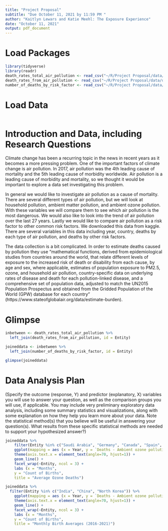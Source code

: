 ```yaml
---
title: "Project Proposal"
subtitle: "Due October 11, 2021 by 11:59 PM "
author: "Kaitlyn Lewars and Katie Meehl: The Exposure Experience"
date: "October 11, 2021"
output: pdf_document
---
```


# Load Packages

```r
library(tidyverse)
library(readr)
death_rates_total_air_pollution <- read_csv("~/R/Project Proposal/data/death-rates-total-air-pollution.csv")
death_rates_from_air_pollution <- read_csv("~/R/Project Proposal/data/death-rates-from-air-pollution.csv")
number_of_deaths_by_risk_factor <- read_csv("~/R/Project Proposal/data/number-of-deaths-by-risk-factor.csv")
``` 

# Load Data
```r
```

# Introduction and Data, including Research Questions

Climate change has been a recurring topic in the news in recent years as it becomes a more pressing problem. One of the important factors of climate change is air pollution. In 2017, air pollution was the 4th leading cause of mortality and the 5th leading cause of morbidity worldwide. Air pollution is a leading cause of morbidity and mortality, so we thought it would be important to explore a data set investigating this problem. 

In general we would like to investigate air pollution as a cause of mortality. There are several different types of air pollution, but we will look at household pollution, ambient matter pollution, and ambient ozone pollution. With these variables we will compare them to see which air pollution is the most dangerous. We would also like to look into the trend of air pollution over the last 27 years. Lastly we would like to compare air pollution as a risk factor to other common risk factors. We downloaded this data from kaggle. There are several variables in this data including year, country, deaths by each type of air pollution, and deaths by other risk factors. 

The data collection is a bit complicated. In order to estimate deaths caused by pollution they use “mathematical functions, derived from epidemiological studies from countries around the world, that relate different levels of exposure to the increased risk of death or disability from each cause, by age and sex, where applicable, estimates of population exposure to PM2.5, ozone, and household air pollution, country-specific data on underlying rates of disease and death for each pollution-linked disease, and a comprehensive set of population data, adjusted to match the UN2015 Population Prospectus and obtained from the Gridded Population of the World (GPW) database for each country” (https://www.stateofglobalair.org/data/estimate-burden).


# Glimpse

```r
inbetween <- death_rates_total_air_pollution %>%
  left_join(death_rates_from_air_pollution, id = Entity)

joineddata <- inbetween %>%
  left_join(number_of_deaths_by_risk_factor, id = Entity)

glimpse(joineddata)
```

# Data Analysis Plan

(Specify the outcome (response, Y) and predictor (explanatory, X) variables you will use to answer your question, as well as the comparison groups you will use, if applicable. You may include very preliminary exploratory data analysis, including some summary statistics and visualizations, along with some explanation on how they help you learn more about your data. Note the statistical method(s) that you believe will be useful in answering your question(s). 
What results from these specific statistical methods are needed to support your hypothesized answer?)

```r
joineddata %>%
    filter(Entity %in% c("Saudi Arabia", "Germany", "Canada", "Spain", "United States")) %>%
    ggplot(mapping = aes (x = Year, y = `Deaths - Ambient ozone pollution - Sex: Both - Age: Age-standardized (Rate)`, width = 3, height = 3)) +
    theme(axis.text.x = element_text(angle=70, hjust=1)) +
    geom_line() +
    facet_wrap(~Entity, ncol = 3) +
    labs (x = "Months",
    y = "Count of Births",
    title = "Average Ozone Deaths")
```


```r
joineddata %>%
  filter(Entity %in% c("India", "China", "North Korea")) %>%
    ggplot(mapping = aes (x = Year, y = `Deaths - Ambient ozone pollution - Sex: Both - Age: Age-standardized (Rate)`, width = 3, height = 3)) +
    theme(axis.text.x = element_text(angle=70, hjust=1)) +
    geom_line() +
    facet_wrap(~Entity, ncol = 3) +
    labs (x = "Months",
    y = "Count of Births",
    title = "Monthly Birth Averages (2016-2021)")
```

